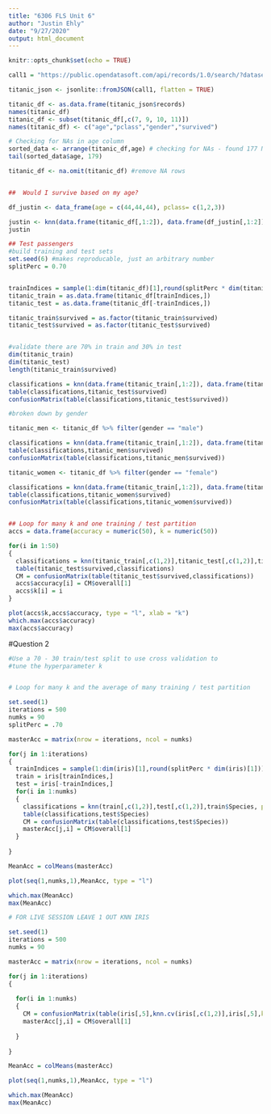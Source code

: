 ---
title: "6306 FLS Unit 6"
author: "Justin Ehly"
date: "9/27/2020"
output: html_document
---

```{r setup, include=FALSE}
knitr::opts_chunk$set(echo = TRUE)
```


```{r}

call1 = "https://public.opendatasoft.com/api/records/1.0/search/?dataset=titanic-passengers&rows=2000&facet=survived&facet=pclass&facet=sex&facet=age&facet=embarked"

titanic_json <- jsonlite::fromJSON(call1, flatten = TRUE)

titanic_df <- as.data.frame(titanic_json$records)
names(titanic_df)
titanic_df <- subset(titanic_df[,c(7, 9, 10, 11)])
names(titanic_df) <- c("age","pclass","gender","survived") 

# Checking for NAs in age column
sorted_data <- arrange(titanic_df,age) # checking for NAs - found 177 NAs in the age column
tail(sorted_data$age, 179)

titanic_df <- na.omit(titanic_df) #remove NA rows


##  Would I survive based on my age?

df_justin <- data_frame(age = c(44,44,44), pclass= c(1,2,3))

justin <- knn(data.frame(titanic_df[,1:2]), data.frame(df_justin[,1:2]),titanic_df$survived, prob = TRUE, k = 5)
justin

## Test passengers
#build training and test sets
set.seed(6) #makes reproducable, just an arbitrary number
splitPerc = 0.70


trainIndices = sample(1:dim(titanic_df)[1],round(splitPerc * dim(titanic_df)[1]))
titanic_train = as.data.frame(titanic_df[trainIndices,])
titanic_test = as.data.frame(titanic_df[-trainIndices,])

titanic_train$survived = as.factor(titanic_train$survived)
titanic_test$survived = as.factor(titanic_test$survived)


#validate there are 70% in train and 30% in test
dim(titanic_train)
dim(titanic_test) 
length(titanic_train$survived)

classifications = knn(data.frame(titanic_train[,1:2]), data.frame(titanic_test[,1:2]), titanic_train$survived, prob = TRUE, k = 5)
table(classifications,titanic_test$survived)
confusionMatrix(table(classifications,titanic_test$survived))

#broken down by gender

titanic_men <- titanic_df %>% filter(gender == "male")

classifications = knn(data.frame(titanic_train[,1:2]), data.frame(titanic_men[,1:2]), titanic_train$survived, prob = TRUE, k = 5)
table(classifications,titanic_men$survived)
confusionMatrix(table(classifications,titanic_men$survived))

titanic_women <- titanic_df %>% filter(gender == "female")

classifications = knn(data.frame(titanic_train[,1:2]), data.frame(titanic_women[,1:2]), titanic_train$survived, prob = TRUE, k = 5)
table(classifications,titanic_women$survived)
confusionMatrix(table(classifications,titanic_women$survived))


## Loop for many k and one training / test partition
accs = data.frame(accuracy = numeric(50), k = numeric(50))

for(i in 1:50)
{
  classifications = knn(titanic_train[,c(1,2)],titanic_test[,c(1,2)],titanic_train$survived, prob = TRUE, k = i)
  table(titanic_test$survived,classifications)
  CM = confusionMatrix(table(titanic_test$survived,classifications))
  accs$accuracy[i] = CM$overall[1]
  accs$k[i] = i
}

plot(accs$k,accs$accuracy, type = "l", xlab = "k")
which.max(accs$accuracy)
max(accs$accuracy)

```


#Question 2

```{r}

#Use a 70 - 30 train/test split to use cross validation to
#tune the hyperparameter k


# Loop for many k and the average of many training / test partition

set.seed(1)
iterations = 500
numks = 90
splitPerc = .70

masterAcc = matrix(nrow = iterations, ncol = numks)

for(j in 1:iterations)
{
  trainIndices = sample(1:dim(iris)[1],round(splitPerc * dim(iris)[1]))
  train = iris[trainIndices,]
  test = iris[-trainIndices,]
  for(i in 1:numks)
  {
    classifications = knn(train[,c(1,2)],test[,c(1,2)],train$Species, prob = TRUE, k = i)
    table(classifications,test$Species)
    CM = confusionMatrix(table(classifications,test$Species))
    masterAcc[j,i] = CM$overall[1]
  }
  
}

MeanAcc = colMeans(masterAcc)

plot(seq(1,numks,1),MeanAcc, type = "l")

which.max(MeanAcc)
max(MeanAcc)

# FOR LIVE SESSION LEAVE 1 OUT KNN IRIS

set.seed(1)
iterations = 500
numks = 90

masterAcc = matrix(nrow = iterations, ncol = numks)

for(j in 1:iterations)
{
  
  for(i in 1:numks)
  {
    CM = confusionMatrix(table(iris[,5],knn.cv(iris[,c(1,2)],iris[,5],k = i)))
    masterAcc[j,i] = CM$overall[1]
    
  }
  
}

MeanAcc = colMeans(masterAcc)

plot(seq(1,numks,1),MeanAcc, type = "l")

which.max(MeanAcc)
max(MeanAcc)

```